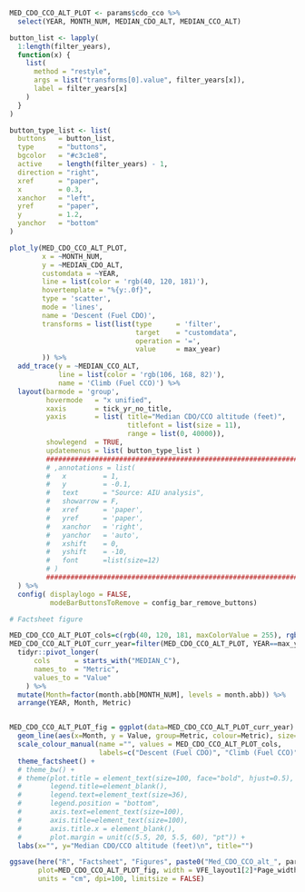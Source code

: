 
```r

MED_CDO_CCO_ALT_PLOT <- params$cdo_cco %>% 
  select(YEAR, MONTH_NUM, MEDIAN_CDO_ALT, MEDIAN_CCO_ALT)

button_list <- lapply(
  1:length(filter_years),
  function(x) {
    list(
      method = "restyle",
      args = list("transforms[0].value", filter_years[x]),
      label = filter_years[x]
    )
  }
)

button_type_list <- list(
  buttons   = button_list,
  type      = "buttons",
  bgcolor   = "#c3c1e8",
  active    = length(filter_years) - 1,
  direction = "right",
  xref      = "paper",
  x         = 0.3,
  xanchor   = "left",
  yref      = "paper",
  y         = 1.2,
  yanchor   = "bottom"
)

plot_ly(MED_CDO_CCO_ALT_PLOT, 
        x = ~MONTH_NUM, 
        y = ~MEDIAN_CDO_ALT, 
        customdata = ~YEAR, 
        line = list(color = 'rgb(40, 120, 181)'),
        hovertemplate = "%{y:.0f}",
        type = 'scatter',
        mode = 'lines',
        name = 'Descent (Fuel CDO)',
        transforms = list(list(type      = 'filter',
                               target    = "customdata",
                               operation = '=',
                               value     = max_year)
        )) %>% 
  add_trace(y = ~MEDIAN_CCO_ALT, 
            line = list(color = 'rgb(106, 168, 82)'),
            name = 'Climb (Fuel CCO)') %>%
  layout(barmode = 'group',
         hovermode   = "x unified",
         xaxis       = tick_yr_no_title,
         yaxis       = list( title="Median CDO/CCO altitude (feet)",
                             titlefont = list(size = 11),
                             range = list(0, 40000)),
         showlegend  = TRUE,
         updatemenus = list( button_type_list )
         ##############################################################################
         # ,annotations = list(
         #   x         = 1, 
         #   y         = -0.1, 
         #   text      = "Source: AIU analysis", 
         #   showarrow = F, 
         #   xref      = 'paper', 
         #   yref      = 'paper', 
         #   xanchor   = 'right', 
         #   yanchor   = 'auto', 
         #   xshift    = 0, 
         #   yshift    = -10,
         #   font      =list(size=12)
         # )          
         ##############################################################################
  ) %>% 
  config( displaylogo = FALSE,
          modeBarButtonsToRemove = config_bar_remove_buttons)

```

```r

# Factsheet figure

MED_CDO_CCO_ALT_PLOT_cols=c(rgb(40, 120, 181, maxColorValue = 255), rgb(106, 168, 82, maxColorValue = 255))
MED_CDO_CCO_ALT_PLOT_curr_year=filter(MED_CDO_CCO_ALT_PLOT, YEAR==max_year) %>% 
  tidyr::pivot_longer(
      cols      = starts_with("MEDIAN_C"),
      names_to  = "Metric",
      values_to = "Value"
    ) %>% 
  mutate(Month=factor(month.abb[MONTH_NUM], levels = month.abb)) %>% 
  arrange(YEAR, Month, Metric)


MED_CDO_CCO_ALT_PLOT_fig = ggplot(data=MED_CDO_CCO_ALT_PLOT_curr_year) +
  geom_line(aes(x=Month, y = Value, group=Metric, colour=Metric), size=linesize_factsheet) +
  scale_colour_manual(name ="", values = MED_CDO_CCO_ALT_PLOT_cols,
                      labels=c("Descent (Fuel CDO)", "Climb (Fuel CCO)")) +
  theme_factsheet() +
  # theme_bw() +
  # theme(plot.title = element_text(size=100, face="bold", hjust=0.5),
  #       legend.title=element_blank(),
  #       legend.text=element_text(size=36),
  #       legend.position = "bottom",
  #       axis.text=element_text(size=100),
  #       axis.title=element_text(size=100),
  #       axis.title.x = element_blank(),
  #       plot.margin = unit(c(5.5, 20, 5.5, 60), "pt")) +
  labs(x="", y="Median CDO/CCO altitude (feet)\n", title="")

ggsave(here("R", "Factsheet", "Figures", paste0("Med_CDO_CCO_alt_", params$icao, ".png")), 
       plot=MED_CDO_CCO_ALT_PLOT_fig, width = VFE_layout1[2]*Page_width, height = VFE_height1, 
       units = "cm", dpi=100, limitsize = FALSE)


```
